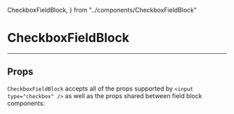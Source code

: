   CheckboxFieldBlock,
} from "../components/CheckboxFieldBlock"

# CheckboxFieldBlock
----
<Preview>
<Story id="form-styled-blocks-checkboxfieldblock--basic" />
</Preview>

## Props
<Props of={CheckboxFieldBlock} />

`CheckboxFieldBlock` accepts all of the props supported by `<input type="checkbox" />` as well as the props shared between field block components: 
<FieldSharedPropsDescription />
